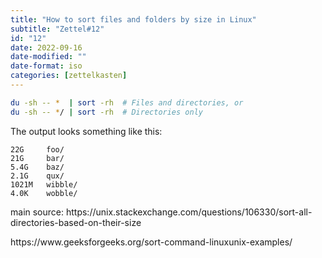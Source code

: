 ```yaml
---
title: "How to sort files and folders by size in Linux"
subtitle: "Zettel#12"
id: "12"
date: 2022-09-16
date-modified: ""
date-format: iso
categories: [zettelkasten]
---
```

```bash
du -sh -- *  | sort -rh  # Files and directories, or
du -sh -- */ | sort -rh  # Directories only
```

The output looks something like this:

```
22G     foo/
21G     bar/
5.4G    baz/
2.1G    qux/
1021M   wibble/
4.0K    wobble/
```

main source: https://unix.stackexchange.com/questions/106330/sort-all-directories-based-on-their-size

https://www.geeksforgeeks.org/sort-command-linuxunix-examples/
